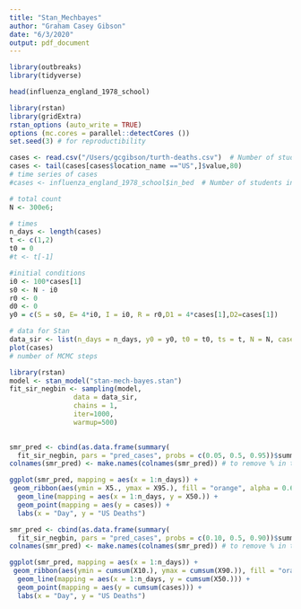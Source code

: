 ```yaml
---
title: "Stan_Mechbayes"
author: "Graham Casey Gibson"
date: "6/3/2020"
output: pdf_document
---
```



```r
library(outbreaks)
library(tidyverse)
```

```r

head(influenza_england_1978_school)

```

```r
library(rstan)
library(gridExtra)
rstan_options (auto_write = TRUE)
options (mc.cores = parallel::detectCores ())
set.seed(3) # for reproductibility
```


```r
cases <- read.csv("/Users/gcgibson/turth-deaths.csv")  # Number of students in bed
cases <- tail(cases[cases$location_name =="US",]$value,80)
# time series of cases
#cases <- influenza_england_1978_school$in_bed  # Number of students in bed

# total count
N <- 300e6;

# times
n_days <- length(cases) 
t <- c(1,2)
t0 = 0 
#t <- t[-1]

#initial conditions
i0 <- 100*cases[1]
s0 <- N - i0
r0 <- 0
d0 <- 0
y0 = c(S = s0, E= 4*i0, I = i0, R = r0,D1 = 4*cases[1],D2=cases[1])

# data for Stan
data_sir <- list(n_days = n_days, y0 = y0, t0 = t0, ts = t, N = N, cases = cases,L=0.)
plot(cases)
# number of MCMC steps
```


```r
library(rstan)
model <- stan_model("stan-mech-bayes.stan")
fit_sir_negbin <- sampling(model,
                data = data_sir,
                chains = 1,
                iter=1000,
                warmup=500)
                  

```



```r

smr_pred <- cbind(as.data.frame(summary(
  fit_sir_negbin, pars = "pred_cases", probs = c(0.05, 0.5, 0.95))$summary), t, cases)
colnames(smr_pred) <- make.names(colnames(smr_pred)) # to remove % in the col names

ggplot(smr_pred, mapping = aes(x = 1:n_days)) +
 geom_ribbon(aes(ymin = X5., ymax = X95.), fill = "orange", alpha = 0.6) +
  geom_line(mapping = aes(x = 1:n_days, y = X50.)) + 
  geom_point(mapping = aes(y = cases)) +
  labs(x = "Day", y = "US Deaths")

```



```r
smr_pred <- cbind(as.data.frame(summary(
  fit_sir_negbin, pars = "pred_cases", probs = c(0.10, 0.5, 0.90))$summary), t, cases)
colnames(smr_pred) <- make.names(colnames(smr_pred)) # to remove % in the col names

ggplot(smr_pred, mapping = aes(x = 1:n_days)) +
 geom_ribbon(aes(ymin = cumsum(X10.), ymax = cumsum(X90.)), fill = "orange", alpha = 0.6) +
  geom_line(mapping = aes(x = 1:n_days, y = cumsum(X50.))) + 
  geom_point(mapping = aes(y = cumsum(cases))) +
  labs(x = "Day", y = "US Deaths")

```